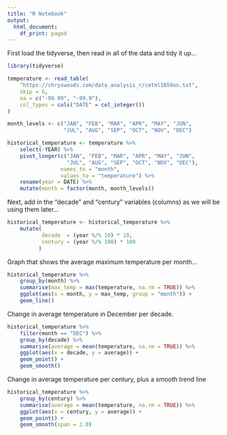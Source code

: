 ```yaml
---
title: "R Notebook"
output:   
  html_document:
    df_print: paged
---
```


First load the tidyverse, then read in all of the data and tidy it up...

```r
library(tidyverse)

temperature <- read_table(
    "https://chryswoods.com/data_analysis_r/cetml1659on.txt",
    skip = 6,
    na = c("-99.99", "-99.9"),
    col_types = cols("DATE" = col_integer())
)

month_levels <- c("JAN", "FEB", "MAR", "APR", "MAY", "JUN",
                  "JUL", "AUG", "SEP", "OCT", "NOV", "DEC")

historical_temperature <- temperature %>%
    select(-YEAR) %>%
    pivot_longer(c("JAN", "FEB", "MAR", "APR", "MAY", "JUN",
                   "JUL", "AUG", "SEP", "OCT", "NOV", "DEC"),
                 names_to = "month",
                 values_to = "temperature") %>%
    rename(year = DATE) %>%
    mutate(month = factor(month, month_levels))
```

Next, add in the "decade" and "century" variables (columns) as we will
be using them later...

```r
historical_temperature <- historical_temperature %>%
    mutate(
           decade  = (year %/% 10) * 10, 
           century = (year %/% 100) * 100
          )
```

Graph that shows the average maximum temperature per month...

```r
historical_temperature %>%
    group_by(month) %>%
    summarise(max_temp = max(temperature, na.rm = TRUE)) %>%
    ggplot(aes(x = month, y = max_temp, group = "month")) + 
    geom_line()
```

Change in average temperature in December per decade.

```r
historical_temperature %>%
    filter(month == "DEC") %>%
    group_by(decade) %>%
    summarise(average = mean(temperature, na.rm = TRUE)) %>%
    ggplot(aes(x = decade, y = average)) + 
    geom_point() +
    geom_smooth()
```

Change in average temperature per century, plus a smooth trend line

```r
historical_temperature %>%
    group_by(century) %>%
    summarise(average = mean(temperature, na.rm = TRUE)) %>%
    ggplot(aes(x = century, y = average)) + 
    geom_point() + 
    geom_smooth(span = 2.0)
```
